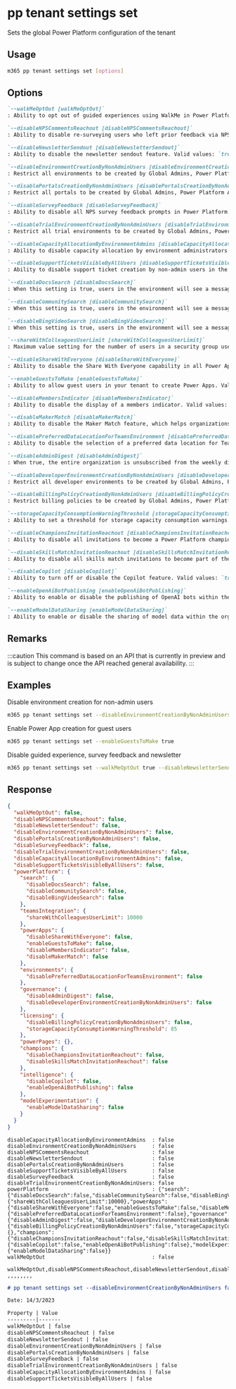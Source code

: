 
# pp tenant settings set

Sets the global Power Platform configuration of the tenant

## Usage

```sh
m365 pp tenant settings set [options]
```

## Options

```md defintion-list
`--walkMeOptOut [walkMeOptOut]`
: Ability to opt out of guided experiences using WalkMe in Power Platform. Valid values: `true`, `false`.

`--disableNPSCommentsReachout [disableNPSCommentsReachout]`
: Ability to disable re-surveying users who left prior feedback via NPS prompts in Power Platform. Valid values: `true`, `false`.

`--disableNewsletterSendout [disableNewsletterSendout]`
: Ability to disable the newsletter sendout feature. Valid values: `true`, `false`.

`--disableEnvironmentCreationByNonAdminUsers [disableEnvironmentCreationByNonAdminUsers]`
: Restrict all environments to be created by Global Admins, Power Platform Admins, or Dynamics365 Service Admins. Valid values: `true`, `false`.

`--disablePortalsCreationByNonAdminUsers [disablePortalsCreationByNonAdminUsers]`
: Restrict all portals to be created by Global Admins, Power Platform Admins, or Dynamics365 Service Admins. Valid values: `true`, `false`.

`--disableSurveyFeedback [disableSurveyFeedback]`
: Ability to disable all NPS survey feedback prompts in Power Platform. Valid values: `true`, `false`.

`--disableTrialEnvironmentCreationByNonAdminUsers [disableTrialEnvironmentCreationByNonAdminUsers]`
: Restrict all trial environments to be created by Global Admins, Power Platform Admins, or Dynamics365 Service Admins. Valid values: `true`, `false`.

`--disableCapacityAllocationByEnvironmentAdmins [disableCapacityAllocationByEnvironmentAdmins]`
: Ability to disable capacity allocation by environment administrators. Valid values: `true`, `false`.

`--disableSupportTicketsVisibleByAllUsers [disableSupportTicketsVisibleByAllUsers]`
: Ability to disable support ticket creation by non-admin users in the tenant. Valid values: `true`, `false`.

`--disableDocsSearch [disableDocsSearch]`
: When this setting is true, users in the environment will see a message that Microsoft Learn and Documentation search categories have been turned off by the administrator in the search results page. Valid values: `true`, `false`.

`--disableCommunitySearch [disableCommunitySearch]`
: When this setting is true, users in the environment will see a message that Community and Blog search categories have been turned off by the administrator in the search results page. Valid values: `true`, `false`.

`--disableBingVideoSearch [disableBingVideoSearch]`
: When this setting is true, users in the environment will see a message that video search categories have been turned off by the administrator in the search results page. Valid values: `true`, `false`.

`--shareWithColleaguesUserLimit [shareWithColleaguesUserLimit]`
: Maximum value setting for the number of users in a security group used to share an app built using Power Apps on Microsoft Teams. Specify any number as a value.

`--disableShareWithEveryone [disableShareWithEveryone]`
: Ability to disable the Share With Everyone capability in all Power Apps. Valid values: `true`, `false`.

`--enableGuestsToMake [enableGuestsToMake]`
: Ability to allow guest users in your tenant to create Power Apps. Valid values: `true`, `false`.

`--disableMembersIndicator [disableMembersIndicator]`
: Ability to disable the display of a members indicator. Valid values: `true`, `false`.

`--disableMakerMatch [disableMakerMatch]`
: Ability to disable the Maker Match feature, which helps organizations find internal resources with the necessary skills to develop custom apps and solutions using Power Platform. Valid values: `true`, `false`.

`--disablePreferredDataLocationForTeamsEnvironment [disablePreferredDataLocationForTeamsEnvironment]`
: Ability to disable the selection of a preferred data location for Teams environment. Valid values: `true`, `false`.

`--disableAdminDigest [disableAdminDigest]`
: When true, the entire organization is unsubscribed from the weekly digest. Valid values: `true`, `false`.

`--disableDeveloperEnvironmentCreationByNonAdminUsers [disableDeveloperEnvironmentCreationByNonAdminUsers]`
: Restrict all developer environments to be created by Global Admins, Power Platform Admins, or Dynamics365 Service Admins. Valid values: `true`, `false`.

`--disableBillingPolicyCreationByNonAdminUsers [disableBillingPolicyCreationByNonAdminUsers]`
: Restrict billing policies to be created by Global Admins, Power Platform Admins, or Dynamics365 Service Admins. Valid values: `true`, `false`.

`--storageCapacityConsumptionWarningThreshold [storageCapacityConsumptionWarningThreshold]`
: Ability to set a threshold for storage capacity consumption warnings. Specify any number as a value.

`--disableChampionsInvitationReachout [disableChampionsInvitationReachout]`
: Ability to disable all invitations to become a Power Platform champion. Valid values: `true`, `false`.

`--disableSkillsMatchInvitationReachout [disableSkillsMatchInvitationReachout]`
: Ability to disable all skills match invitations to become part of the makers community. Valid values: `true`, `false`.

`--disableCopilot [disableCopilot]`
: Ability to turn off or disable the Copilot feature. Valid values: `true`, `false`.

`--enableOpenAiBotPublishing [enableOpenAiBotPublishing]`
: Ability to enable or disable the publishing of OpenAI bots within the organization's environment. Valid values: `true`, `false`.

`--enableModelDataSharing [enableModelDataSharing]`
: Ability to enable or disable the sharing of model data within the organization's environment. Valid values: `true`, `false`.
```

<Global />

## Remarks

:::caution
This command is based on an API that is currently in preview and is subject to change once the API reached general availability.
:::

## Examples

Disable environment creation for non-admin users

```sh
m365 pp tenant settings set --disableEnvironmentCreationByNonAdminUsers true --disableTrialEnvironmentCreationByNonAdminUsers true --disableDeveloperEnvironmentCreationByNonAdminUsers true
```

Enable Power App creation for guest users

```sh
m365 pp tenant settings set --enableGuestsToMake true
```

Disable guided experience, survey feedback and newsletter

```sh
m365 pp tenant settings set --walkMeOptOut true --disableNewsletterSendout true --disableSurveyFeedback true
```

## Response

<Tabs>
  <TabItem value="JSON">

  ```json
  {
    "walkMeOptOut": false,
    "disableNPSCommentsReachout": false,
    "disableNewsletterSendout": false,
    "disableEnvironmentCreationByNonAdminUsers": false,
    "disablePortalsCreationByNonAdminUsers": false,
    "disableSurveyFeedback": false,
    "disableTrialEnvironmentCreationByNonAdminUsers": false,
    "disableCapacityAllocationByEnvironmentAdmins": false,
    "disableSupportTicketsVisibleByAllUsers": false,
    "powerPlatform": {
      "search": {
        "disableDocsSearch": false,
        "disableCommunitySearch": false,
        "disableBingVideoSearch": false
      },
      "teamsIntegration": {
        "shareWithColleaguesUserLimit": 10000
      },
      "powerApps": {
        "disableShareWithEveryone": false,
        "enableGuestsToMake": false,
        "disableMembersIndicator": false,
        "disableMakerMatch": false
      },
      "environments": {
        "disablePreferredDataLocationForTeamsEnvironment": false
      },
      "governance": {
        "disableAdminDigest": false,
        "disableDeveloperEnvironmentCreationByNonAdminUsers": false
      },
      "licensing": {
        "disableBillingPolicyCreationByNonAdminUsers": false,
        "storageCapacityConsumptionWarningThreshold": 85
      },
      "powerPages": {},
      "champions": {
        "disableChampionsInvitationReachout": false,
        "disableSkillsMatchInvitationReachout": false
      },
      "intelligence": {
        "disableCopilot": false,
        "enableOpenAiBotPublishing": false
      },
      "modelExperimentation": {
        "enableModelDataSharing": false
      }
    }
  }
  ```

  </TabItem>
  <TabItem value="Text">

  ```text
  disableCapacityAllocationByEnvironmentAdmins  : false
  disableEnvironmentCreationByNonAdminUsers     : false
  disableNPSCommentsReachout                    : false
  disableNewsletterSendout                      : false
  disablePortalsCreationByNonAdminUsers         : false
  disableSupportTicketsVisibleByAllUsers        : false
  disableSurveyFeedback                         : false
  disableTrialEnvironmentCreationByNonAdminUsers: false
  powerPlatform                                 : {"search":{"disableDocsSearch":false,"disableCommunitySearch":false,"disableBingVideoSearch":false},"teamsIntegration":{"shareWithColleaguesUserLimit":10000},"powerApps":{"disableShareWithEveryone":false,"enableGuestsToMake":false,"disableMembersIndicator":false,"disableMakerMatch":false},"environments":{"disablePreferredDataLocationForTeamsEnvironment":false},"governance":{"disableAdminDigest":false,"disableDeveloperEnvironmentCreationByNonAdminUsers":false},"licensing":{"disableBillingPolicyCreationByNonAdminUsers":false,"storageCapacityConsumptionWarningThreshold":85},"powerPages":{},"champions":{"disableChampionsInvitationReachout":false,"disableSkillsMatchInvitationReachout":false},"intelligence":{"disableCopilot":false,"enableOpenAiBotPublishing":false},"modelExperimentation":{"enableModelDataSharing":false}}
  walkMeOptOut                                  : false
  ```

  </TabItem>
  <TabItem value="CSV">

  ```csv
  walkMeOptOut,disableNPSCommentsReachout,disableNewsletterSendout,disableEnvironmentCreationByNonAdminUsers,disablePortalsCreationByNonAdminUsers,disableSurveyFeedback,disableTrialEnvironmentCreationByNonAdminUsers,disableCapacityAllocationByEnvironmentAdmins,disableSupportTicketsVisibleByAllUsers
  ,,,,,,,,
  ```

  </TabItem>
  <TabItem value="Markdown">

  ```md
  # pp tenant settings set --disableEnvironmentCreationByNonAdminUsers false --disableTrialEnvironmentCreationByNonAdminUsers false --disableDeveloperEnvironmentCreationByNonAdminUsers false

  Date: 14/3/2023

  Property | Value
  ---------|-------
  walkMeOptOut | false
  disableNPSCommentsReachout | false
  disableNewsletterSendout | false
  disableEnvironmentCreationByNonAdminUsers | false
  disablePortalsCreationByNonAdminUsers | false
  disableSurveyFeedback | false
  disableTrialEnvironmentCreationByNonAdminUsers | false
  disableCapacityAllocationByEnvironmentAdmins | false
  disableSupportTicketsVisibleByAllUsers | false
  ```

  </TabItem>
</Tabs>


